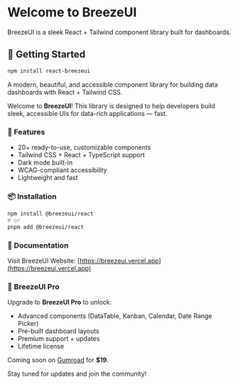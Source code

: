 
<Meta title="Welcome to BreezeUI" />

# Welcome to BreezeUI

BreezeUI is a sleek React + Tailwind component library built for dashboards.

## 🚀 Getting Started

```bash
npm install react-breezeui
```
<Title>🌬️ BreezeUI</Title>

<Subtitle>A modern, beautiful, and accessible component library for building data dashboards with React + Tailwind CSS.</Subtitle>

Welcome to **BreezeUI**! This library is designed to help developers build sleek, accessible UIs for data-rich applications — fast.

### 🚀 Features
- 20+ ready-to-use, customizable components
- Tailwind CSS + React + TypeScript support
- Dark mode built-in
- WCAG-compliant accessibility
- Lightweight and fast

### 📦 Installation

```bash
npm install @breezeui/react
# or
pnpm add @breezeui/react
```

### 📘 Documentation

Visit BreezeUI Website: [https://breezeui.vercel.app](https://breezeui.vercel.app)

### 💎 BreezeUI Pro

Upgrade to **BreezeUI Pro** to unlock:

- Advanced components (DataTable, Kanban, Calendar, Date Range Picker)
- Pre-built dashboard layouts
- Premium support + updates
- Lifetime license

Coming soon on [Gumroad](https://gumroad.com) for **$19**.

Stay tuned for updates and join the community!